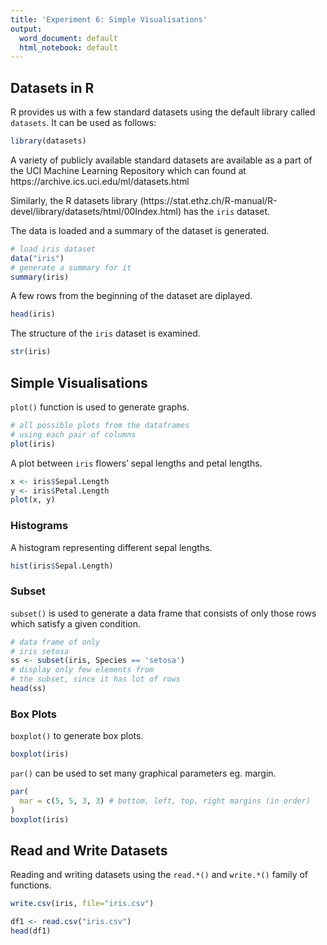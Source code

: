 ```yaml
---
title: 'Experiment 6: Simple Visualisations'
output:
  word_document: default
  html_notebook: default
---
```


## Datasets in R

R provides us with a few standard datasets using the default library called `datasets`. It can be used as follows:

```r
library(datasets)
```

A variety of publicly available standard datasets are available as a part of the UCI Machine Learning Repository which can found at https://archive.ics.uci.edu/ml/datasets.html

Similarly, the R datasets library (https://stat.ethz.ch/R-manual/R-devel/library/datasets/html/00Index.html) has the `iris` dataset.

The data is loaded and a summary of the dataset is generated.

```r
# load iris dataset
data("iris")
# generate a summary for it
summary(iris)
```

A few rows from the beginning of the dataset are diplayed.

```r
head(iris)
```

The structure of the `iris` dataset is examined.
```r
str(iris)
```

## Simple Visualisations

`plot()` function is used to generate graphs.

```r
# all possible plots from the dataframes
# using each pair of columns
plot(iris)
```

A plot between `iris` flowers' sepal lengths and petal lengths.

```r
x <- iris$Sepal.Length
y <- iris$Petal.Length
plot(x, y)
```

### Histograms

A histogram representing different sepal lengths.

```r
hist(iris$Sepal.Length)
```

### Subset

`subset()` is used to generate a data frame that consists of only those rows which satisfy a given condition.

```r
# data frame of only 
# iris setosa
ss <- subset(iris, Species == 'setosa')
# display only few elements from
# the subset, since it has lot of rows
head(ss)
```

### Box Plots

`boxplot()` to generate box plots.

```r
boxplot(iris)
```

`par()` can be used to set many graphical parameters eg. margin. 

```r
par(
  mar = c(5, 5, 3, 3) # bottom, left, top, right margins (in order)
)
boxplot(iris)
```

## Read and Write Datasets

Reading and writing datasets using the `read.*()` and `write.*()` family of functions.

```r
write.csv(iris, file="iris.csv")
```

```r
df1 <- read.csv("iris.csv")
head(df1)
```